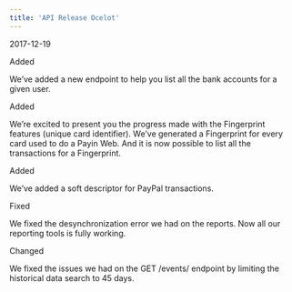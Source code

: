 ```yaml
---  
title: 'API Release Ocelot'  
---  
```

<span class="date">2017-12-19</span>  
  
  
<div class="pill pill-green">Added</div>  
  

We’ve added a new endpoint to help you list all the bank accounts for a given user.  
<div class="pill pill-green">Added</div>  
  

We’re excited to present you the progress made with the Fingerprint features (unique card identifier). We’ve generated a Fingerprint for every card used to do a Payin Web. And it is now possible to list all the transactions for a Fingerprint.  
<div class="pill pill-green">Added</div>  
  

We’ve added a soft descriptor for PayPal transactions.  
<div class="pill pill-red">Fixed</div>  
  

We fixed the desynchronization error we had on the reports. Now all our reporting tools is fully working.  
<div class="pill pill-purple">Changed</div>  
  

We fixed the issues we had on the GET /events/ endpoint by limiting the historical data search to 45 days.